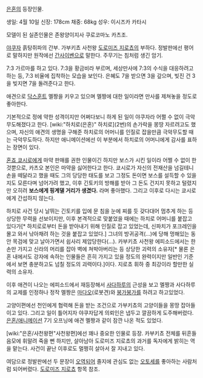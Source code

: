 [[은혼]]의 등장인물.

생일: 4월 10일
신장: 178cm
채중: 68kg
성우: 이시즈카 카타시

모델이 된 실존인물은 존왕양이지사 쿠로코마노 카츠조.

[[야쿠자]] 흙탕쥐파의 간부. 가부키쵸 사천왕 [[도로미즈 지로쵸]]의 부하다. 정발판에선 평어로 말하지만 원작에선 [[간사이벤]]으로 말한다. 주무기는 침처럼 생긴 암기.

7:3 가르마를 하고 있다. 7:3을 황금비라 부르며, 세상만사에 7:3의 수식을 대응하려고 하는 등, 7:3 비율에 집착하는 모습을 보인다. 은혜도 7을 받으면 3을 갚으며, 빚진 건 3을 빚지면 7을 돌려준다고 한다.

애견으로 [[닥스훈트]] 멜짱을 키우고 있으며 멜짱에 대한 일이라면 만사를 제쳐놓을 정도로 좋아한다.

기본적으로 정에 약한 성격이지만 어쩌다보니 하게 된 일이 야쿠자라 어쩔 수 없이 극악무도해졌다고 한다. [wiki:"하치로(은혼)" 하치로](2번)의 손가락을 몽땅 자르려고도 했으며, 자신의 애견의 생명을 구해준 하치로의 어머니를 인질로 잡을만큼 극악무도할 때는 극악무도하다. 하지만 애니메이션에선 이 부분에서 하치로의 어머니에게 감사를 표하는 장면이 있다.

[[혼죠 쿄시로]]에게 마약 판매를 권한 인물이긴 하지만 보스가 시킨 일이라 어쩔 수 없이 한 것뿐으로, 카츠오 본인은 마약을 싫어한다고 한다. 쿄시로가 자신의 전재산을 넘길테니 손을 떼달라고 했을 때도 그의 당당한 태도를 보고 그정도 돈이면 보스를 설득할 수 있을지도 모른다며 넘어가려 했고, 이후 긴토키의 방해를 받아 그 돈도 건지지 못하고 털렸지만 오히려 '''보스에게 핑계댈 거리가 생겼다.''' 라며 좋아했다. 그리고 이후로 다시는 쿄시로에게 간섭하지 않는다.

하치로 사건 당시 날뛰는 긴토키를 입에 문 침을 눈에 찌를 듯 갖다대어 멈추게 하는 등 상당한 무력을 선보이지만, 이후 본격적으로 맞붙었을 때에는 하치로 어머니를 붙잡고 있다가[* 하치로로부터 돈을 받아내기 위해 인질로 잡고 있었는데, 신파치가 포크레인을 몰고 와서 낚아채려 하는 것을 붙잡고 있었다.] 그녀의 방귀공격(...)에 당해 멍해있는 동안 목검에 맞고 날아가면서 쉽사리 제압당한다(...). 카부키쵸 사천왕 에피소드에서는 한 손만 가지고 신라의 머리를 잡아 벽에 쳐박아버리는 등 상당한 괴력의 소유자[* 물론 은혼 내에서도 강자에 속하는 인물들은 흔히 가지고 있을 정도의 완력이지만 일반인 기준에서 보면 충분하고도 넘칠 정도의 괴력이다.]이다. 지로쵸 휘하 중 최강이라 할만한 실력의 소유자.

이후 애견이 나오는 에피소드에서 재등장해서 [[사다하루]]의 근성을 보고 멜짱과 사다하루의 교제를 인정하나 정작 멜짱은 [[마다오]](로봇견)와 [[붕가붕가]]를 하려고 하고있었다.

고양이편에선 천인에게 협력해 돈을 받는 조건으로 가부키쵸의 고양이들을 몽땅 잡아들이고 있다. 그리고 일이 틀어지자 야쿠자답게 의뢰인은 냅두고 깔끔하게 도주해버렸다. [[은혼/애니메이션]] 7기 오프닝에 애견 멜짱과 같이 잠깐 나온 적도 있었다.

[wiki:"은혼/사천왕편"사천왕편]에선 꽤나 중요한 인물로 등장. 카부키쵸 전체를 뒤흔들 음모에 휘말려 죽을 뻔 하지만, 살아남아 도로미즈 지로쵸의 과거를 독자에게 밝히는 역을 맡는다. 사건이 끝난 이후로도 멀쩡히 살아서 잘 지내고 있다.

여담으로 정발판에선 두 문장이 [[오역]]되어 졸지에 관심도 없는 [[오토세]]를 좋아하는 사람처럼 되어버렸다. [[도로미즈 지로쵸]] 항목 참조.
